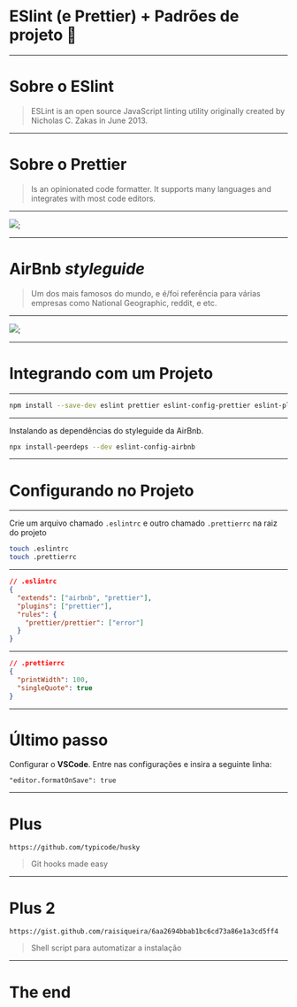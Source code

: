 
# ESlint (e Prettier) + Padrões de projeto 🤩

---

# Sobre o ESlint

> ESLint is an open source JavaScript linting utility originally created by Nicholas C. Zakas in June 2013.

---

# Sobre o Prettier

> Is an opinionated code formatter. It supports many languages and integrates with most code editors.

---

<Image src="./images/prettier.gif" width={700} height={500} />;

---

# AirBnb _styleguide_

> Um dos mais famosos do mundo, e é/foi referência para várias empresas como National Geographic, reddit, e etc.

---

<Image src="./images/airbnb-style.png" width={700} height={200} />;

---

# Integrando com um Projeto

---

```bash
npm install --save-dev eslint prettier eslint-config-prettier eslint-plugin-prettier
```

---

Instalando as dependências do styleguide da AirBnb.

```bash
npx install-peerdeps --dev eslint-config-airbnb
```

---

# Configurando no Projeto

---

Crie um arquivo chamado `.eslintrc` e outro chamado `.prettierrc` na raiz do projeto

```bash
touch .eslintrc
touch .prettierrc
```

---

```json
// .eslintrc
{
  "extends": ["airbnb", "prettier"],
  "plugins": ["prettier"],
  "rules": {
    "prettier/prettier": ["error"]
  }
}
```

---

```json
// .prettierrc
{
  "printWidth": 100,
  "singleQuote": true
}
```

---

# Último passo

Configurar o **VSCode**. Entre nas configurações e insira a seguinte linha:

```
"editor.formatOnSave": true
```

---

# Plus

`https://github.com/typicode/husky`

> Git hooks made easy

---

# Plus 2

```
https://gist.github.com/raisiqueira/6aa2694bbab1bc6cd73a86e1a3cd5ff4
```

> Shell script para automatizar a instalação

---

# The end
